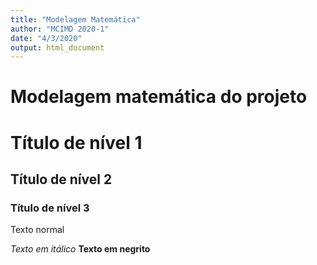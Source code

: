 ```yaml
---
title: "Modelagem Matemática"
author: "MCIMD 2020-1"
date: "4/3/2020"
output: html_document
---
```


# Modelagem matemática do projeto

# Título de nível 1 

## Título de nível 2

### Título de nível 3


Texto normal

*Texto em itálico*
**Texto em negrito** 